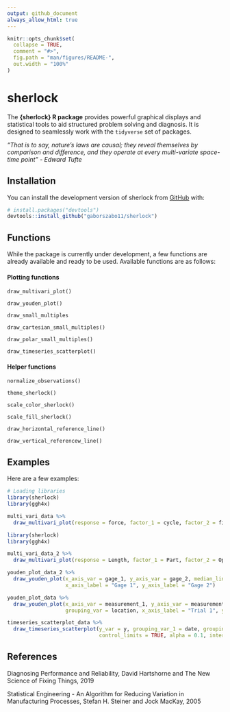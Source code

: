 ```yaml
---
output: github_document
always_allow_html: true
---
```


<!-- README.md is generated from README.Rmd. Please edit that file -->

```r
knitr::opts_chunk$set(
  collapse = TRUE,
  comment = "#>",
  fig.path = "man/figures/README-",
  out.width = "100%"
)
```

# sherlock

<!-- badges: start -->
<!-- badges: end -->

The __{sherlock} R package__ provides powerful graphical displays and statistical tools to aid structured problem solving and diagnosis. It is designed to seamlessly work with the `tidyverse` set of packages.


_"That is to say, nature's laws are causal; they reveal themselves by comparison and difference, and they operate at every multi-variate space-time point" - Edward Tufte_





## Installation

You can install the development version of sherlock from [GitHub](https://github.com/) with:

``` r
# install.packages("devtools")
devtools::install_github("gaborszabo11/sherlock")
```

## Functions

While the package is currently under development, a few functions are already available and ready to be used. Available functions are as follows:


#### Plotting functions
`draw_multivari_plot()`

`draw_youden_plot()`

`draw_small_multiples`

`draw_cartesian_small_multiples()`

`draw_polar_small_multiples()`

`draw_timeseries_scatterplot()`




#### Helper functions
`normalize_observations()`

`theme_sherlock()`

`scale_color_sherlock()`

`scale_fill_sherlock()`

`draw_horizontal_reference_line()`

`draw_vertical_referencew_line()`



## Examples

Here are a few examples:
```r
# Loading libraries
library(sherlock)
library(ggh4x)
```



```r
multi_vari_data %>% 
  draw_multivari_plot(response = force, factor_1 = cycle, factor_2 = fixture, factor_3 = line)
```



```r
library(sherlock)
library(ggh4x)

multi_vari_data_2 %>% 
  draw_multivari_plot(response = Length, factor_1 = Part, factor_2 = Operator, plot_means = TRUE)
```




```r
youden_plot_data_2 %>% 
  draw_youden_plot(x_axis_var = gage_1, y_axis_var = gage_2, median_line = TRUE, 
                   x_axis_label = "Gage 1", y_axis_label = "Gage 2")
```


```r
youden_plot_data %>% 
  draw_youden_plot(x_axis_var = measurement_1, y_axis_var = measurement_2, 
                   grouping_var = location, x_axis_label = "Trial 1", y_axis_label = "Trial 2")
```



```r
timeseries_scatterplot_data %>%
  draw_timeseries_scatterplot(y_var = y, grouping_var_1 = date, grouping_var_2 = cavity, faceting = TRUE, 
                              control_limits = TRUE, alpha = 0.1, interactive = FALSE)
```




## References
Diagnosing Performance and Reliability, David Hartshorne and The New Science of Fixing Things, 2019

Statistical Engineering - An Algorithm for Reducing Variation in Manufacturing Processes, Stefan H. Steiner and Jock MacKay, 2005

